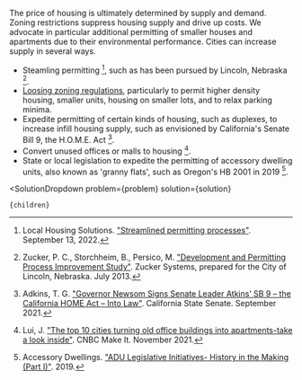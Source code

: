

The price of housing is ultimately determined by supply and demand. Zoning restrictions suppress housing supply and drive up costs. We advocate in particular additional permitting of smaller houses and apartments due to their environmental performance. Cities can increase supply in several ways.
- Steamling permitting [^"15"], such as has been pursued by Lincoln, Nebraska [^"37"].
- [Loosing zoning regulations](/cities/cities_land_use/cities_zoning_rules), particularly to permit higher density housing, smaller units, housing on smaller lots, and to relax parking minima.
- Expedite permitting of certain kinds of housing, such as duplexes, to increase infill housing supply, such as envisioned by California's Senate Bill 9, the H.O.M.E. Act [^"3"].
- Convert unused offices or malls to housing [^"16"].
- State or local legislation to expedite the permitting of accessory dwelling units, also known as 'granny flats', such as Oregon's HB 2001 in 2019 [^"2"].

[^"2"]: Accessory Dwellings. ["ADU Legislative Initiatives- History in the Making (Part I)"](https://accessorydwellings.org/2019/07/08/adu-legislative-initiatives-history-in-the-making/). 2019.

[^"3"]: Adkins, T. G. ["Governor Newsom Signs Senate Leader Atkins’ SB 9 – the California HOME Act – Into Law"](https://sd39.senate.ca.gov/news/20210916-governor-newsom-signs-senate-leader-atkins%E2%80%99-sb-9-%E2%80%93-california-home-act-%E2%80%93-law). California State Senate. September 2021.

[^"15"]: Local Housing Solutions. ["Streamlined permitting processes"](https://localhousingsolutions.org/housing-policy-library/streamlined-permitting-processes/). September 13, 2022.

[^"16"]: Lui, J. ["The top 10 cities turning old office buildings into apartments-take a look inside"](https://www.cnbc.com/2021/11/26/the-top-10-cities-turning-old-office-buildings-into-apartments.html). CNBC Make It. November 2021.

[^"37"]: Zucker, P. C., Storchheim, B., Persico, M. ["Development and Permitting Process Improvement Study"](https://www.yumpu.com/en/document/view/17821978/development-and-permitting-process-improvement-study). Zucker Systems, prepared for the City of Lincoln, Nebraska. July 2013.

  <SolutionDropdown 
    problem={problem} 
    solution={solution}
  >
    {children}
  </SolutionDropdown>